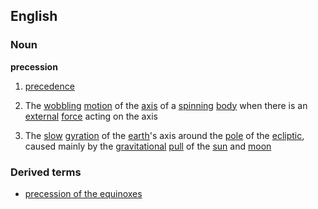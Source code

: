 ==English==
===Noun===
{{wikipedia}}
'''precession'''
# [[precedence]]
#{{physics}} The [[wobbling]] [[motion]] of the [[axis]] of a [[spinning]] [[body]] when there is an [[external]] [[force]] acting on the axis
#{{astronomy}} The [[slow]] [[gyration]] of the [[earth]]'s axis around the [[pole]] of the [[ecliptic]], caused mainly by the [[gravitational]] [[pull]] of the [[sun]]  and [[moon]]
===Derived terms===
*[[precession of the equinoxes]]